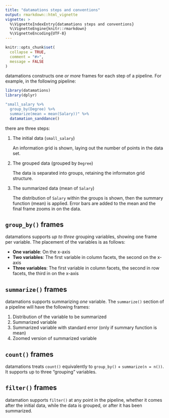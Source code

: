 ```yaml
---
title: "datamations steps and conventions"
output: rmarkdown::html_vignette
vignette: >
  %\VignetteIndexEntry{datamations steps and conventions}
  %\VignetteEngine{knitr::rmarkdown}
  %\VignetteEncoding{UTF-8}
---
```


```r
knitr::opts_chunk$set(
  collapse = TRUE,
  comment = "#>",
  message = FALSE
)
```

datamations constructs one _or more_ frames for each step of a pipeline. For example, in the following pipeline:

```r
library(datamations)
library(dplyr)

"small_salary %>% 
  group_by(Degree) %>%
  summarize(mean = mean(Salary))" %>%
  datamation_sanddance()
```

there are three steps:

1. The initial data (`small_salary`)

    An information grid is shown, laying out the number of points in the data set.
    
2. The grouped data (grouped by `Degree`)

    The data is separated into groups, retaining the informaton grid structure.

3. The summarized data (mean of `Salary`)

    The distribution of `Salary` within the groups is shown, then the summary function (mean) is applied. Error bars are added to the mean and the final frame zooms in on the data.
    
## `group_by()` frames

datamations supports *up to three* grouping variables, showing one frame
per variable. The placement of the variables is as follows:

- **One variable**: On the x-axis
- **Two variables**: The first variable in column facets, the second on the x-axis
- **Three variables**: The first variable in column facets, the second in row facets, the third in on the x-axis    
    
## `summarize()` frames

datamations supports summarizing _one_ variable. The `summarize()` section of a pipeline will have the following frames:

1. Distribution of the variable to be summarized
2. Summarized variable
3. Summarized variable with standard error (only if summary function is mean)
4. Zoomed version of summarized variable

## `count()` frames

datamations treats `count()` equivalently to `group_by()` + `summarize(n = n())`. It supports up to three "grouping" variables.

## `filter()` frames

datamation supports `filter()` at any point in the pipeline, whether it comes after the initial data, while the data is grouped, or after it has been summarized. 
